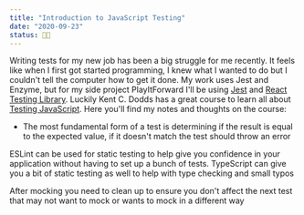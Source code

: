 ```yaml
---
title: "Introduction to JavaScript Testing"
date: "2020-09-23"
status: 👩‍🌾
---
```


Writing tests for my new job has been a big struggle for me recently. It feels like when I first got started programming, I knew what I wanted to do but I couldn't tell the computer how to get it done. My work uses Jest and Enzyme, but for my side project PlayItForward I'll be using [Jest](https://jestjs.io/docs/en/getting-started.html) and [React Testing Library](https://testing-library.com/docs/react-testing-library/intro). Luckily Kent C. Dodds has a great course to learn all about [Testing JavaScript](https://testingjavascript.com/). Here you'll find my notes and thoughts on the course:

- The most fundamental form of a test is determining if the result is equal to the expected value, if it doesn't match the test should throw an error

ESLint can be used for static testing to help give you confidence in your application without having to set up a bunch of tests.
TypeScript can give you a bit of static testing as well to help with type checking and small typos

After mocking you need to clean up to ensure you don't affect the next test that may not want to mock or wants to mock in a different way
